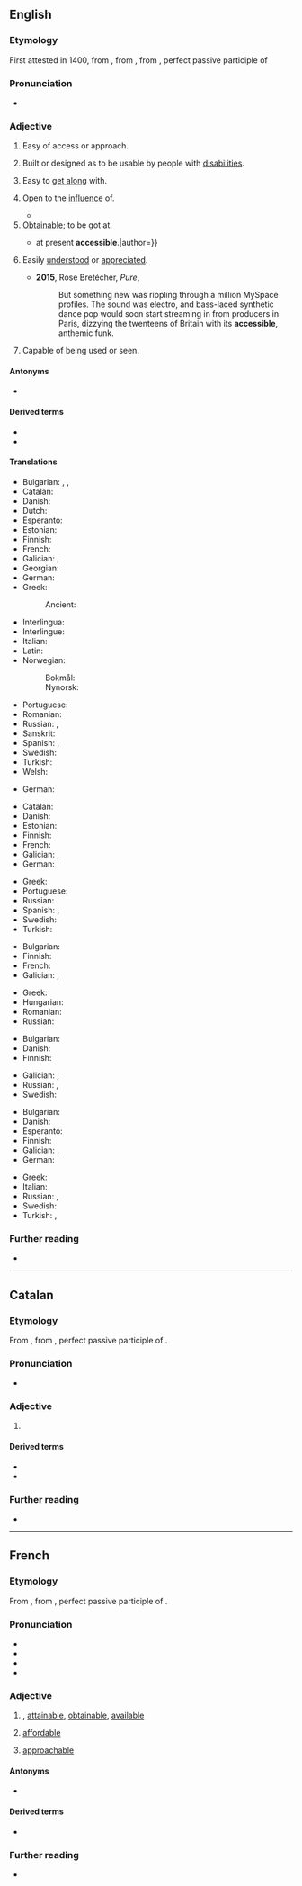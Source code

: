 ==English==

===Etymology===
First attested in 1400, from {{der|en|fr|-}}, from {{der|en|LL.|accessibilis|}}, from {{m|la|accessus|}}, perfect passive participle of {{m|la|accēdō||approach}}

===Pronunciation===
* {{a|US}} {{IPA|en|/əkˈsɛs.ə.bəl/}}

===Adjective===
{{en-adj}}

# Easy of access or approach. {{defdate|from 1640s}}
#: {{syn|en|approachable}}
#: {{ux|en|an '''accessible''' town or mountain}}
# {{lb|en|specifically}} Built or designed as to be usable by people with [[disabilities]].
#: {{ux|en|an '''accessible''' website}}
#: {{ux|en|'''accessible''' public transport}}
# Easy to [[get along]] with.
# {{lb|en|followed by '''to'''}} Open to the [[influence]] of.
#* {{quote-book|en|passage=Minds '''accessible''' to reason.|author={{w|Thomas Babington Macaulay}}}}
# [[obtainable|Obtainable]]; to be got at.
#* {{quote-book|en|passage=The best information {{...}} at present '''accessible'''.|author={{w|Thomas Babington Macaulay}}}}
# {{lb|en|art|literature}} Easily [[understand|understood]] or [[appreciate]]d. {{defdate|from 1961}}
#* '''2015''', Rose Bretécher, ''Pure'', {{ISBN|9781783521128}}
#*: But something new was rippling through a million MySpace profiles. The sound was electro, and bass-laced synthetic dance pop would soon start streaming in from producers in Paris, dizzying the twenteens of Britain with its '''accessible''', anthemic funk.
# Capable of being used or seen.

====Antonyms====
* {{l|en|inaccessible}}

====Derived terms====
* {{l|en|accessibility}}
* {{l|en|accessibly}}

====Translations====
{{trans-top|easy of access or approach}}
* Bulgarian: {{t+|bg|достъпен}}, {{t+|bg|достижим}}, {{t+|bg|достъпен}}
* Catalan: {{t+|ca|accessible}}
* Danish: {{t+|da|tilgængelig}}
* Dutch: {{t+|nl|toegankelijk}}
* Esperanto: {{t|eo|alirebla}}
* Estonian: {{t|et|ligipääsetav}}
* Finnish: {{t|fi|helppopääsyinen}}
* French: {{t+|fr|accessible}}
* Galician: {{t+|gl|accesible}}, {{t+|gl|accesíbel}}
* Georgian: {{t|ka|მისაწვდომი|sc=Geor}}
* German: {{t+|de|zugänglich}}
* Greek: {{t+|el|προσιτός}}
*: Ancient: {{t|grc|βάσιμος}}
{{trans-mid}}
* Interlingua: {{t|ia|accessibile}}
* Interlingue: {{t|ie|accessibil}}
* Italian: {{t+|it|accessibile}}
* Latin: {{t|la|patens}}
* Norwegian:
*: Bokmål: {{t+|nb|tilgjengelig}}
*: Nynorsk: {{t|nn|tilgjengeleg}}
* Portuguese: {{t+|pt|acessível}}
* Romanian: {{t+|ro|accesibil|m|n}}
* Russian: {{t+|ru|досту́пный}}, {{t+|ru|достижи́мый}}
* Sanskrit: {{t+|sa|सुगम}}
* Spanish: {{t+|es|accesible}}, {{t+|es|asequible}}
* Swedish: {{t+|sv|tillgänglig}}
* Turkish: {{t+|tr|erişilebilir}}
* Welsh: {{t|cy|hygyrch}}
{{trans-bottom}}

{{trans-top|built or designed as to be usable by people with disabilities}}
{{trans-mid}}
* German: {{t+|de|barrierefrei}}
{{trans-bottom}}

{{trans-top|of a person, approachable}}
* Catalan: {{t+|ca|accessible}}
* Danish: {{t+|da|tilgængelig}}
* Estonian: {{t|et|kättesaadav}}
* Finnish: {{t|fi|lähestyttävä}}
* French: {{t+|fr|accessible}}
* Galician: {{t+|gl|accesible}}, {{t+|gl|accesíbel}}
* German: {{t+|de|zugänglich}}
{{trans-mid}}
* Greek: {{t+|el|προσιτός}}
* Portuguese: {{t+|pt|acessível}}
* Russian: {{t+|ru|досту́пный}}
* Spanish: {{t+|es|accesible}}, {{t+|es|abordable}}
* Swedish: {{t+|sv|tillgänglig}}
* Turkish: {{t+|tr|erişilebilir}}
{{trans-bottom}}

{{trans-top|obtainable}}
* Bulgarian: {{t+|bg|постижим}}
* Finnish: {{t+|fi|saatavilla oleva}}
* French: {{t+|fr|accessible}}
* Galician: {{t+|gl|accesible}}, {{t+|gl|accesíbel}}
{{trans-mid}}
* Greek: {{t+|el|προσιτός}}
* Hungarian: {{t+|hu|hozzáférhető}}
* Romanian: {{t+|ro|accesibil|m|n}}
* Russian: {{t+|ru|досту́пный}}
{{trans-bottom}}

{{trans-top|open to the influence of}}
* Bulgarian: {{t+|bg|податлив}}
* Danish: {{t|da|modtagelig}}
* Finnish: {{t+|fi|avoin}}
{{trans-mid}}
* Galician: {{t+|gl|accesible}}, {{t+|gl|accesíbel}}
* Russian: {{t+|ru|поддаю́щийся}}, {{t+|ru|пода́тливый}}
* Swedish: {{t+|sv|mottaglig}}
{{trans-bottom}}

{{trans-top|easily understood}}
* Bulgarian: {{t+|bg|понятен}}
* Danish: {{t|da|letforståelig}}
* Esperanto: {{t|eo|facile komprenebla}}
* Finnish: {{t|fi|ymmärrettävissä oleva}}
* Galician: {{t+|gl|accesible}}, {{t+|gl|accesíbel}}
* German: {{t+|de|zugänglich}}
{{trans-mid}}
* Greek: {{t+|el|προσιτός}}
* Italian: {{t+|it|accessibile}}
* Russian: {{t+|ru|досту́пный}}, {{t+|ru|поня́тный}}
* Swedish: {{t+|sv|lättbegriplig}}
* Turkish: {{t|tr|Kolayca anlaşılır}}, {{t|tr|kolay anlaşılan}}
{{trans-bottom}}

===Further reading===
* {{R:Lexico}}

----

==Catalan==

===Etymology===
From {{der|ca|LL.|accessibilis||accessible}}, from {{m|la|accessus|}}, perfect passive participle of {{m|la|accēdō||approach}}.

===Pronunciation===
* {{ca-IPA}}

===Adjective===
{{ca-adj|mf}}

# {{l|en|accessible}}
#: {{ant|ca|inaccessible}}

====Derived terms====
* {{l|ca|accessibilitat}}
* {{l|ca|inaccessible}}

===Further reading===
* {{R:IEC2}}

----

==French==

===Etymology===
From {{bor|fr|LL.|accessibilis|t=accessible}}, from {{m|la|accessus|}}, perfect passive participle of {{m|la|accēdō||approach}}.

===Pronunciation===
* {{fr-IPA||accéssible}}
* {{audio|fr|Fr-accessible.ogg|Audio (France, Paris)}}
* {{homophones|fr|accessibles}}
* {{hyphenation|fr|ak|se|ssible}}

===Adjective===
{{fr-adj}}

# {{lb|fr|of a place, information, etc.}} {{l|en|accessible}}, [[attainable]], [[obtainable]], [[available]]
# {{lb|fr|of a price}} [[affordable]]
# {{lb|fr|of a person}} [[approachable]]

====Antonyms====
* {{l|fr|inaccessible}}

====Derived terms====
* {{l|fr|accessibilité}}

===Further reading===
* {{R:TLFi}}